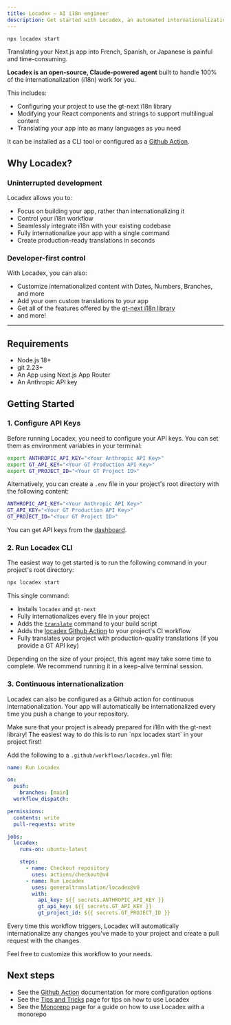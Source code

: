 ```yaml
---
title: Locadex — AI i18n engineer
description: Get started with Locadex, an automated internationalization engineer
---
```


```bash
npx locadex start
```

Translating your Next.js app into French, Spanish, or Japanese is painful and time-consuming.

**Locadex is an open-source, Claude-powered agent** built to handle 100% of the internationalization (i18n) work for you.

This includes:
* Configuring your project to use the gt-next i18n library
* Modifying your React components and strings to support multilingual content
* Translating your app into as many languages as you need

It can be installed as a CLI tool or configured as a [Github Action](/docs/locadex/github-action).

## Why Locadex?

### Uninterrupted development

Locadex allows you to: 

- Focus on building your app, rather than internationalizing it
- Control your i18n workflow
- Seamlessly integrate i18n with your existing codebase
- Fully internationalize your app with a single command
- Create production-ready translations in seconds

### Developer-first control

With Locadex, you can also:
- Customize internationalized content with Dates, Numbers, Branches, and more
- Add your own custom translations to your app
- Get all of the features offered by the [gt-next i18n library](/docs/next)
- and more!

---

## Requirements

- Node.js 18+
- git 2.23+
- An App using Next.js App Router
- An Anthropic API key

## Getting Started

### 1. Configure API Keys

Before running Locadex, you need to configure your API keys. You can set them as environment variables in your terminal:

```bash title="Terminal"
export ANTHROPIC_API_KEY="<Your Anthropic API Key>"
export GT_API_KEY="<Your GT Production API Key>"
export GT_PROJECT_ID="<Your GT Project ID>"
```

Alternatively, you can create a `.env` file in your project's root directory with the following content:

```bash title=".env"
ANTHROPIC_API_KEY="<Your Anthropic API Key>"
GT_API_KEY="<Your GT Production API Key>"
GT_PROJECT_ID="<Your GT Project ID>"
```

You can get API keys from the [dashboard](https://dash.generaltranslation.com).

### 2. Run Locadex CLI

The easiest way to get started is to run the following command in your project's root directory:

```bash
npx locadex start
```

This single command:

- Installs `locadex` and `gt-next`
- Fully internationalizes every file in your project
- Adds the [`translate`](/docs/cli/translate) command to your build script
- Adds the [locadex Github Action](/docs/locadex/github-action) to your project's CI workflow
- Fully translates your project with production-quality translations (if you provide a GT API key)

<Callout type="info">
  Depending on the size of your project, this agent may take some time to complete. We recommend running it in a keep-alive terminal session. 
</Callout>

### 3. Continuous internationalization

Locadex can also be configured as a Github action for continuous internationalization. 
Your app will automatically be internationalized every time you push a change to your repository.

<Callout type="info">
  Make sure that your project is already prepared for i18n with the gt-next library! The easiest way to do this is to run `npx locadex start` in your project first!
</Callout>

Add the following to a `.github/workflows/locadex.yml` file:

```yaml title=".github/workflows/locadex.yml" copy
name: Run Locadex

on:
  push:
    branches: [main]
  workflow_dispatch:

permissions:
  contents: write
  pull-requests: write

jobs:
  locadex:
    runs-on: ubuntu-latest

    steps:
      - name: Checkout repository
        uses: actions/checkout@v4
      - name: Run Locadex
        uses: generaltranslation/locadex@v0
        with:
          api_key: ${{ secrets.ANTHROPIC_API_KEY }}
          gt_api_key: ${{ secrets.GT_API_KEY }}
          gt_project_id: ${{ secrets.GT_PROJECT_ID }}
```

Every time this workflow triggers, Locadex will automatically internationalize any changes you've made to your project
and create a pull request with the changes.

Feel free to customize this workflow to your needs.

## Next steps

- See the [Github Action](/docs/locadex/github-action) documentation for more configuration options
- See the [Tips and Tricks](/docs/locadex/tips) page for tips on how to use Locadex
- See the [Monorepo](/docs/locadex/monorepo) page for a guide on how to use Locadex with a monorepo